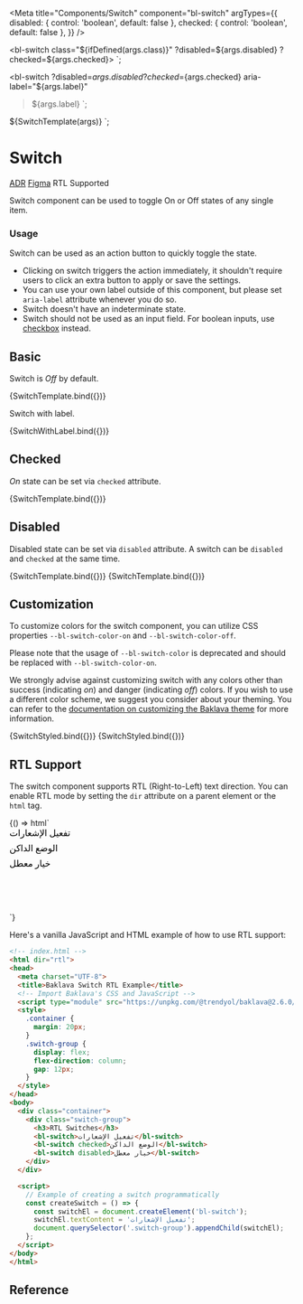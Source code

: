 
<Meta
  title="Components/Switch"
  component="bl-switch"
  argTypes={{
    disabled: {
      control: 'boolean',
      default: false
    },
    checked: {
      control: 'boolean',
      default: false
    },
  }}
/>

<bl-switch
  class="${ifDefined(args.class)}"
  ?disabled=${args.disabled}
  ?checked=${args.checked}>
</bl-switch>
`;

  <bl-switch
    ?disabled=${args.disabled}
    ?checked=${args.checked}
    aria-label="${args.label}"
  >${args.label}</bl-switch>
`;

<style>
  .${args.class} {
    ${Object.entries(args.styles)
      .map(([key, value]) => `${key}: ${value};`)
      .join('\n    ')}
  }
</style>
${SwitchTemplate(args)}
`;

# Switch

<bl-badge icon="document">[ADR](https://github.com/Trendyol/baklava/issues/266)</bl-badge>
<bl-badge icon="puzzle">[Figma](https://www.figma.com/file/RrcLH0mWpIUy4vwuTlDeKN/Baklava-Design-Guide?node-id=118%3A4070)</bl-badge>
<bl-badge icon="check_fill">RTL Supported</bl-badge>

Switch component can be used to toggle On or Off states of any single item.

### Usage

Switch can be used as an action button to quickly toggle the state.

* Clicking on switch triggers the action immediately, it shouldn't require users to click an extra button to apply or save the settings.
* You can use your own label outside of this component, but please set `aria-label` attribute whenever you do so.
* Switch doesn't have an indeterminate state.
* Switch should not be used as an input field. For boolean inputs, use [checkbox](/?path=/docs/components-checkbox--basic-usage) instead.

## Basic

Switch is _Off_ by default.

<Canvas>
  <Story name="Basic Usage">
    {SwitchTemplate.bind({})}
  </Story>
</Canvas>

Switch with label.

<Canvas>
  <Story name="Switch with label" args={{ label: "Label for Switch" }}>
    {SwitchWithLabel.bind({})}
  </Story>
</Canvas>

## Checked

_On_ state can be set via `checked` attribute.

<Canvas>
  <Story name="Checked" args={{ checked: true }}>
    {SwitchTemplate.bind({})}
  </Story>
</Canvas>

## Disabled

Disabled state can be set via `disabled` attribute. A switch can be `disabled` and `checked` at the same time.

<Canvas>
  <Story name="Disabled" args={{ disabled: true }}>
    {SwitchTemplate.bind({})}
  </Story>
  <Story name="Disabled and Checked" args={{ disabled: true, checked: true }}>
    {SwitchTemplate.bind({})}
  </Story>
</Canvas>

## Customization

To customize colors for the switch component, you can utilize CSS properties `--bl-switch-color-on` and `--bl-switch-color-off`.

Please note that the usage of `--bl-switch-color` is deprecated and should be replaced with `--bl-switch-color-on`.

We strongly advise against customizing switch with any colors other than success (indicating _on_) and danger (indicating _off_) colors. If you wish to use a different color scheme, we suggest you consider about your theming. You can refer to the [documentation on customizing the Baklava theme](/docs/documentation-customizing-baklava-theme--page#customizing-baklava-theme) for more information.

<Canvas>
  <Story
    name="Customizing Colors"
    args={{
      class: 'colored-switch-1',
      styles: {
        '--bl-switch-color-on': 'var(--bl-color-success)',
        '--bl-switch-color-off': 'var(--bl-color-danger)',
      },
    }}
  >
    {SwitchStyled.bind({})}
  </Story>
  <Story
    name="Customizing Colors Checked"
    args={{
      class: 'colored-switch-2',
      styles: {
        '--bl-switch-color-on': 'var(--bl-color-success)',
        '--bl-switch-color-off': 'var(--bl-color-danger)',
      },
      checked: true,
    }}
  >
    {SwitchStyled.bind({})}
  </Story>
</Canvas>

## RTL Support

The switch component supports RTL (Right-to-Left) text direction. You can enable RTL mode by setting the `dir` attribute on a parent element or the `html` tag.

<Canvas>
  <Story name="RTL Support">
    {() => html`
      <div>
        <iframe
          srcdoc="
            <html dir='rtl'>
              <head>
                <script type='module' src='https://cdn.jsdelivr.net/npm/@trendyol/baklava@3.3.0-beta.22/dist/baklava.js'></script>
                <link rel='stylesheet' href='https://cdn.jsdelivr.net/npm/@trendyol/baklava@3.3.0-beta.22/dist/themes/default.css'>
                <style>
                  body { margin: 0; display: flex; flex-direction: column; align-items: flex-end; }
                  bl-switch { display: block; margin-bottom: 8px; }
                </style>
              </head>
              <body>
                <bl-switch>تفعيل الإشعارات</bl-switch>
                <bl-switch checked>الوضع الداكن</bl-switch>
                <bl-switch disabled>خيار معطل</bl-switch>
              </body>
            </html>
          "
          style="border: none;"
        ></iframe>
      </div>
    `}
  </Story>
</Canvas>

Here's a vanilla JavaScript and HTML example of how to use RTL support:

```html
<!-- index.html -->
<html dir="rtl">
<head>
  <meta charset="UTF-8">
  <title>Baklava Switch RTL Example</title>
  <!-- Import Baklava's CSS and JavaScript -->
  <script type="module" src="https://unpkg.com/@trendyol/baklava@2.6.0/dist/baklava.js"></script>
  <style>
    .container {
      margin: 20px;
    }
    .switch-group {
      display: flex;
      flex-direction: column;
      gap: 12px;
    }
  </style>
</head>
<body>
  <div class="container">
    <div class="switch-group">
      <h3>RTL Switches</h3>
      <bl-switch>تفعيل الإشعارات</bl-switch>
      <bl-switch checked>الوضع الداكن</bl-switch>
      <bl-switch disabled>خيار معطل</bl-switch>
    </div>
  </div>

  <script>
    // Example of creating a switch programmatically
    const createSwitch = () => {
      const switchEl = document.createElement('bl-switch');
      switchEl.textContent = 'تفعيل الإشعارات';
      document.querySelector('.switch-group').appendChild(switchEl);
    };
  </script>
</body>
</html>
```

## Reference

<ArgsTable of="bl-switch" />
